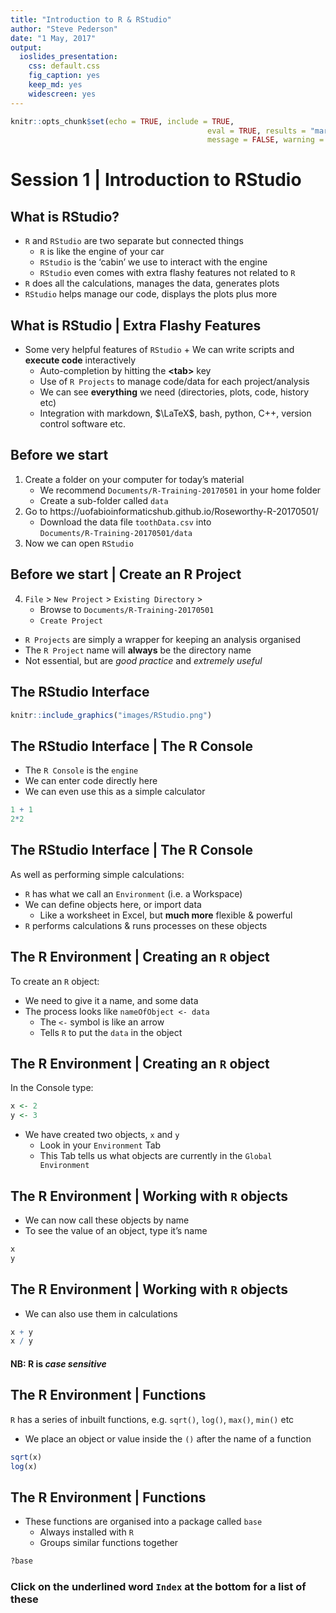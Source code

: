 ```yaml
---
title: "Introduction to R & RStudio"
author: "Steve Pederson"
date: "1 May, 2017"
output: 
  ioslides_presentation: 
    css: default.css
    fig_caption: yes
    keep_md: yes
    widescreen: yes
---
```


```r
knitr::opts_chunk$set(echo = TRUE, include = TRUE, 
											eval = TRUE, results = "markup",
											message = FALSE, warning = FALSE)
```

# Session 1 | Introduction to RStudio

## What is RStudio?

* `R` and `RStudio` are two separate but connected things
    + `R` is like the engine of your car
    + `RStudio` is the 'cabin' we use to interact with the engine
    + `RStudio` even comes with extra flashy features not related to `R` 
* `R` does all the calculations, manages the data, generates plots
* `RStudio` helps manage our code, displays the plots plus more

## What is RStudio | Extra Flashy Features

* Some very helpful features of `RStudio`
		+ We can write scripts and **execute code** interactively
    + Auto-completion by hitting the **\<tab\>** key
    + Use of `R Projects` to manage code/data for each project/analysis
    + We can see **everything** we need (directories, plots, code, history etc)
    + Integration with markdown, $\LaTeX$, bash, python, C++, version control software etc.

## Before we start

1. Create a folder on your computer for today's material
    + We recommend `Documents/R-Training-20170501` in your home folder
    + Create a sub-folder called `data`
2. Go to https://uofabioinformaticshub.github.io/Roseworthy-R-20170501/
    + Download the data file `toothData.csv` into  
    `Documents/R-Training-20170501/data`
3. Now we can open `RStudio`

## Before we start | Create an R Project

4. `File` > `New Project` > `Existing Directory` >
    + Browse to `Documents/R-Training-20170501`
    + `Create Project`

* `R Projects` are simply a wrapper for keeping an analysis organised
* The `R Project` name will **always** be the directory name
* Not essential, but are *good practice* and *extremely useful*

## The RStudio Interface

```r
knitr::include_graphics("images/RStudio.png")
```

## The RStudio Interface | The R Console

* The `R Console` is the `engine`
* We can enter code directly here
* We can even use this as a simple calculator

```r
1 + 1
2*2
```

## The RStudio Interface | The R Console

As well as performing simple calculations:

* `R` has what we call an `Environment` (i.e. a Workspace)
* We can define objects here, or import data
   + Like a worksheet in Excel, but **much more** flexible & powerful
* `R` performs calculations & runs processes on these objects

## The R Environment | Creating an `R` object

To create an `R` object:

* We need to give it a name, and some data
* The process looks like `nameOfObject <- data`
    + The `<-` symbol is like an arrow
    + Tells `R` to put the `data` in the object
    
## The R Environment | Creating an `R` object

In the Console type:

```r
x <- 2
y <- 3
```

* We have created two objects, `x` and `y`
    + Look in your `Environment` Tab
    + This Tab tells us what objects are currently in the `Global Environment`

## The R Environment | Working with `R` objects

* We can now call these objects by name
* To see the value of an object, type it's name

```r
x
y
```


## The R Environment | Working with `R` objects

* We can also use them in calculations

```r
x + y
x / y
```

#### NB: R is *case sensitive*

## The R Environment | Functions

`R` has a series of inbuilt functions, e.g. `sqrt()`, `log()`, `max()`, `min()` etc

* We place an object or value inside the `()` after the name of a function

```r
sqrt(x)
log(x)
```

## The R Environment | Functions

* These functions are organised into a package called `base`
    + Always installed with `R`
    + Groups similar functions together
    
```r
?base
```

### Click on the underlined word `Index` at the bottom for a list of these

